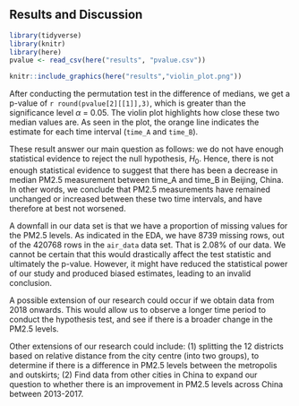 ## Results and Discussion

\label{sec:resultsdiscussion}

```r
library(tidyverse) 
library(knitr) 
library(here)
pvalue <- read_csv(here("results", "pvalue.csv"))
```

```r
knitr::include_graphics(here("results","violin_plot.png"))
```

After conducting the permutation test in the difference of medians, we get a p-value of `r round(pvalue[2][[1]],3)`, which is greater than the significance level $\alpha$ = 0.05. The violin plot highlights how close these two median values are. As seen in the plot, the orange line indicates the estimate for each time interval (`time_A` and `time_B`). 

These result answer our main question as follows: we do not have enough statistical evidence to reject the null hypothesis, $H_0$. Hence, there is not enough statistical evidence to suggest that there has been a decrease in median PM2.5 measurement between time_A and time_B in Beijing, China. In other words, we conclude that PM2.5 measurements have remained unchanged or increased between these two time intervals, and have therefore at best not worsened.

A downfall in our data set is that we have a proportion of missing values for the PM2.5 levels. As indicated in the EDA, we have 8739 missing rows, out of the 420768 rows in the `air_data` data set. That is 2.08% of our data. We cannot be certain that this would drastically affect the test statistic and ultimately the p-value. However, it might have reduced the statistical power of our study and produced biased estimates, leading to an invalid conclusion. 

A possible extension of our research could occur if we obtain data from 2018 onwards. This would allow us to observe a longer time period to conduct the hypothesis test, and see if there is a broader change in the PM2.5 levels. 

Other extensions of our research could include: (1) splitting the 12 districts based on relative distance from the city centre (into two groups), to determine if there is a difference in PM2.5 levels between the metropolis and outskirts; (2) Find data from other cities in China to expand our question to whether there is an improvement in PM2.5 levels across China between 2013-2017. 